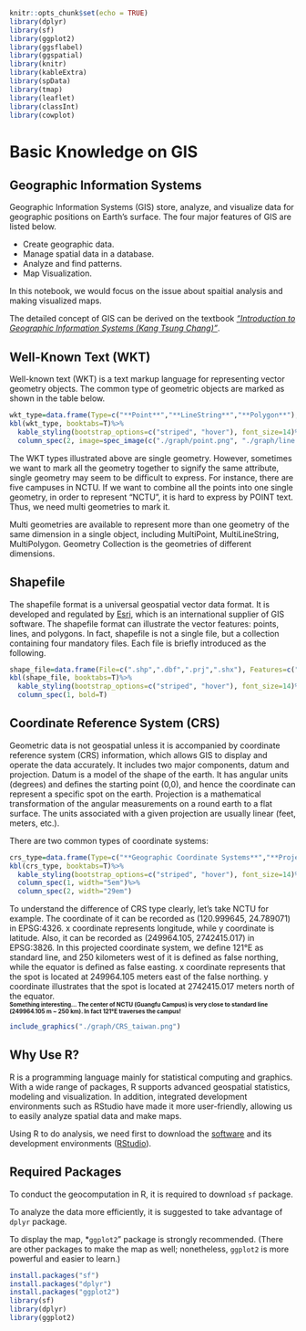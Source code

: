 ```r
knitr::opts_chunk$set(echo = TRUE)
library(dplyr)
library(sf)
library(ggplot2)
library(ggsflabel)
library(ggspatial)
library(knitr)
library(kableExtra)
library(spData)
library(tmap)
library(leaflet)
library(classInt)
library(cowplot)
```

# **Basic Knowledge on GIS**

## Geographic Information Systems
Geographic Information Systems (GIS) store, analyze, and visualize data for geographic positions on Earth’s surface. The four major features of GIS are listed below.  

* Create geographic data.
* Manage spatial data in a database.
* Analyze and find patterns.
* Map Visualization.

In this notebook, we would focus on the issue about spaitial analysis and making visualized maps.  

The detailed concept of GIS can be derived on the textbook [*_“Introduction to Geographic Information Systems (Kang Tsung Chang)”_*](https://www.academia.edu/28691712/Introduction_to_GIS_Kang_Tsung_Chang_pdf?email_work_card=title).

<span id="WKT"></span>  

## Well-Known Text (WKT)
Well-known text (WKT) is a text markup language for representing vector geometry objects. The common type of geometric objects are marked as shown in the table below.  

```r
wkt_type=data.frame(Type=c("**Point**","**LineString**","**Polygon**"), Graph="", WKT=c("POINT (3 3)","	LINESTRING (1 4, 3 3, 5 5)","POLYGON (1 4, 2 2, 4 1, 5 5, 1 4)"))
kbl(wkt_type, booktabs=T)%>%
  kable_styling(bootstrap_options=c("striped", "hover"), font_size=14)%>%
  column_spec(2, image=spec_image(c("./graph/point.png", "./graph/line.png","./graph/polygon.png"), 500, 500))
```

The WKT types illustrated above are single geometry. However, sometimes we want to mark all the geometry together to signify the same attribute, single geometry may seem to be difficult to express. For instance, there are five campuses in NCTU. If we want to combine all the points into one single geometry, in order to represent “NCTU”, it is hard to express by POINT text. Thus, we need multi geometries to mark it.  

Multi geometries are available to represent more than one geometry of the same dimension in a single object, including MultiPoint, MultiLineString, MultiPolygon. Geometry Collection is the geometries of different dimensions.  

<span id="shapefile"></span>  

## Shapefile
The shapefile format is a universal geospatial vector data format. It is developed and regulated by [Esri](https://www.wikiwand.com/en/Esri), which is an international supplier of GIS software. The shapefile format can illustrate the vector features: points, lines, and polygons. In fact, shapefile is not a single file, but a collection containing four mandatory files. Each file is briefly introduced as the following.  

```r
shape_file=data.frame(File=c(".shp",".dbf",".prj",".shx"), Features=c("shape format; the feature geometry","	attribute format; attributes for each shape, stored as two-dimensional table","projection description, using a well-known text representation of coordinate reference systems","shape index format; a positional index of the feature geometry to allow seeking forwards and backwards quickly"))
kbl(shape_file, booktabs=T)%>%
  kable_styling(bootstrap_options=c("striped", "hover"), font_size=14)%>%
  column_spec(1, bold=T)
```

## Coordinate Reference System (CRS)
Geometric data is not geospatial unless it is accompanied by coordinate reference system (CRS) information, which allows GIS to display and operate the data accurately. It includes two major components, datum and projection. Datum is a model of the shape of the earth. It has angular units (degrees) and defines the starting point (0,0), and hence the coordinate can represent a specific spot on the earth. Projection is a mathematical transformation of the angular measurements on a round earth to a flat surface. The units associated with a given projection are usually linear (feet, meters, etc.).  

There are two common types of coordinate systems:  

<span id="proj_coord"></span>  

```r
crs_type=data.frame(Type=c("**Geographic Coordinate Systems**","**Projected Coordinate System**"), Features=c("A global or spherical coordinate system such as latitude–longitude.","Based on a map projection such as [transverse Mercator](https://www.wikiwand.com/en/Transverse_Mercator_projection), [Albers equal area](https://www.wikiwand.com/en/Albers_projection), or [Robinson](https://www.wikiwand.com/en/Robinson_projection), which project the spherical surface onto a two-dimensional coordinate plane."), Example=c("EPSG:4326\\\n(World Geodetic System 1984)","EPSG:3826\\\n(TWD97 / TM2 zone 121, Taiwan Datum 1997)"))
kbl(crs_type, booktabs=T)%>%
  kable_styling(bootstrap_options=c("striped", "hover"), font_size=14)%>%
  column_spec(1, width="5em")%>%
  column_spec(2, width="29em")
```

To understand the difference of CRS type clearly, let’s take NCTU for example. The coordinate of it can be recorded as (120.999645, 24.789071) in EPSG:4326. x coordinate represents longitude, while y coordinate is latitude. Also, it can be recorded as (249964.105, 2742415.017) in EPSG:3826. In this projected coordinate system, we define 121°E as standard line, and 250 kilometers west of it is defined as false northing, while the equator is defined as false easting. x coordinate represents that the spot is located at 249964.105 meters east of the false northing. y coordinate illustrates that the spot is located at 2742415.017 meters north of the equator.  
<font size="1"><b>Something interesting... The center of NCTU (Guangfu Campus) is very close to standard line (249964.105 m ~ 250 km). In fact 121°E traverses the campus!</b></font>

```r
include_graphics("./graph/CRS_taiwan.png")
```

## Why Use R?
R is a programming language mainly for statistical computing and graphics. With a wide range of packages, R supports advanced geospatial statistics, modeling and visualization. In addition, integrated development environments such as RStudio have made it more user-friendly, allowing us to easily analyze spatial data and make maps.  

Using R to do analysis, we need first to download the [software](https://cran.csie.ntu.edu.tw/) and its development environments ([RStudio](https://rstudio.com/products/rstudio/download/)).


## Required Packages
To conduct the geocomputation in R, it is required to download `sf` package.  

To analyze the data more efficiently, it is suggested to take advantage of `dplyr` package.  

To display the map, *`ggplot2`” package is strongly recommended. (There are other packages to make the map as well; nonetheless, `ggplot2` is more powerful and easier to learn.)  

```r
install.packages("sf")
install.packages("dplyr")
install.packages("ggplot2")
library(sf)
library(dplyr)
library(ggplot2)
```

